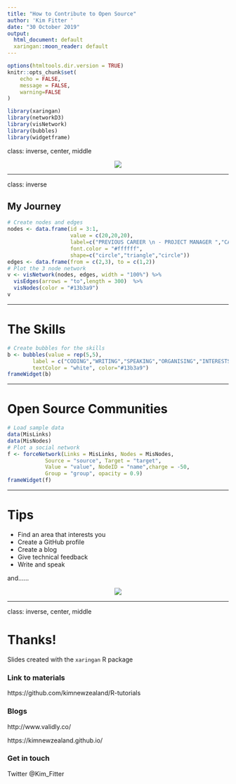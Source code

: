 ```yaml
---
title: "How to Contribute to Open Source"
author: 'Kim Fitter '
date: "30 October 2019"
output:
  html_document: default
  xaringan::moon_reader: default
---
```


```r
options(htmltools.dir.version = TRUE)
knitr::opts_chunk$set(
	echo = FALSE,
	message = FALSE,
	warning=FALSE
)
```

```r
library(xaringan)
library(networkD3)
library(visNetwork)
library(bubbles)
library(widgetframe)
```


class: inverse, center, middle


<center> <img src="https://i.imgflip.com/2poafk.jpg"> </center>

---

class: inverse

## My Journey

```r
# Create nodes and edges
nodes <- data.frame(id = 3:1,
                    value = c(20,20,20),
                    label=c("PREVIOUS CAREER \n - PROJECT MANAGER ","CAREER CHANGE","NEW CAREER  -  CODER"),
                    font.color = "#ffffff",
                    shape=c("circle","triangle","circle"))
edges <- data.frame(from = c(2,3), to = c(1,2))
# Plot the 3 node network
v <- visNetwork(nodes, edges, width = "100%") %>%
  visEdges(arrows = "to",length = 300)  %>% 
  visNodes(color = "#13b3a9")
v
```


---



# The Skills


```r
# Create bubbles for the skills 
b <- bubbles(value = rep(5,5), 
        label = c("CODING","WRITING","SPEAKING","ORGANISING","INTERESTS"),
        textColor = "white", color="#13b3a9")
frameWidget(b)
```

---


# Open Source Communities

```r
# Load sample data
data(MisLinks)
data(MisNodes)
# Plot a social network
f <- forceNetwork(Links = MisLinks, Nodes = MisNodes,
            Source = "source", Target = "target",
            Value = "value", NodeID = "name",charge = -50,
            Group = "group", opacity = 0.9)
frameWidget(f)
```



---



# Tips

- Find an area that interests you  
- Create a GitHub profile    
- Create a blog   
- Give technical feedback   
- Write and speak 

and......

<center> <img src="https://i.gifer.com/1tUl.gif"> </center>

---

class: inverse, center, middle

# Thanks!

Slides created with the `xaringan` R package


### Link to materials

https://github.com/kimnewzealand/R-tutorials
 

### Blogs 

http://www.validly.co/

https://kimnewzealand.github.io/


### Get in touch 

Twitter @Kim_Fitter











 


